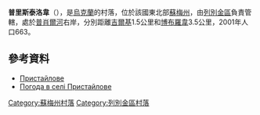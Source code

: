 {{coord|50|32|30|N|34|20|7|E|scale:100000_region:UA|display=title}}

'''普里斯泰洛韋'''（{{lang-uk|Пристайлове}}），是[[烏克蘭|烏克蘭]]的村落，位於該國東北部[[蘇梅州|蘇梅州]]，由[[列別金區|列別金區]]負責管轄，處於[[普肖爾河|普肖爾河]]右岸，分別距離[[吉爾基_(列別金區)|吉爾基]]1.5公里和[[博布羅韋_(列別金區)|博布羅韋]]3.5公里，2001年人口663。

==參考資料==
*[http://w1.c1.rada.gov.ua/pls/z7502/A005?rdat1=02.02.2010&rf7571=29408 Пристайлове]{{dead link|date=2018年3月 |bot=InternetArchiveBot |fix-attempted=yes }}
* [http://weather.in.ua/ua/symskaja/21645 Погода в селі Пристайлове] {{Wayback|url=http://weather.in.ua/ua/symskaja/21645 |date=20111219224309 }}

{{DEFAULTSORT:Пристайлове}}
[[Category:蘇梅州村落|Category:蘇梅州村落]]
[[Category:列別金區村落|Category:列別金區村落]]


{{Sumy-geo-stub}}